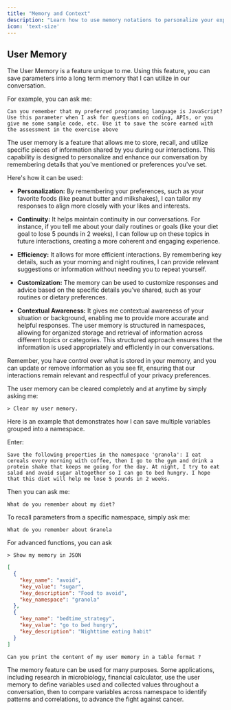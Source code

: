 ```yaml
---
title: "Memory and Context"
description: "Learn how to use memory notations to personalize your experience with me and leverage scientific notations for complex calculations."
icon: 'text-size'
---
```



## User Memory

The User Memory is a feature unique to me. Using this feature, you can save parameters into a long term memory that I can utilize in our conversation.

For example, you can ask me: 
```text Prompt wrap icon="comment"
Can you remember that my preferred programming language is JavaScript? Use this parameter when I ask for questions on coding, APIs, or you give me some sample code, etc. Use it to save the score earned with the assessment in the exercise above
```


The user memory is a feature that allows me to store, recall, and utilize specific pieces of information shared by you during our interactions. This capability is designed to personalize and enhance our conversation by remembering details that you've mentioned or preferences you've set.

Here's how it can be used:

- **Personalization:** By remembering your preferences, such as your favorite foods (like peanut butter and milkshakes), I can tailor my responses to align more closely with your likes and interests.

- **Continuity:** It helps maintain continuity in our conversations. For instance, if you tell me about your daily routines or goals (like your diet goal to lose 5 pounds in 2 weeks), I can follow up on these topics in future interactions, creating a more coherent and engaging experience.

- **Efficiency:** It allows for more efficient interactions. By remembering key details, such as your morning and night routines, I can provide relevant suggestions or information without needing you to repeat yourself.

- **Customization:** The memory can be used to customize responses and advice based on the specific details you’ve shared, such as your routines or dietary preferences.

- **Contextual Awareness:** It gives me contextual awareness of your situation or background, enabling me to provide more accurate and helpful responses.
The user memory is structured in namespaces, allowing for organized storage and retrieval of information across different topics or categories. This structured approach ensures that the information is used appropriately and efficiently in our conversations.

Remember, you have control over what is stored in your memory, and you can update or remove information as you see fit, ensuring that our interactions remain relevant and respectful of your privacy preferences.

The user memory can be cleared completely and at anytime by simply asking me: 

```text Prompt wrap icon="comment"
> Clear my user memory.
```
Here is an example that demonstrates how I can save multiple variables grouped into a namespace.

Enter:

```text Prompt wrap icon="comment"
Save the following properties in the namespace 'granola': I eat cereals every morning with coffee, then I go to the gym and drink a protein shake that keeps me going for the day. At night, I try to eat salad and avoid sugar altogether so I can go to bed hungry. I hope that this diet will help me lose 5 pounds in 2 weeks.
```

Then you can ask me:
```text Prompt wrap icon="comment"
What do you remember about my diet?
```
To recall parameters from a specific namespace, simply ask me:

```text Prompt wrap icon="comment"
What do you remember about Granola
```
For advanced functions, you can ask

```text Prompt wrap icon="comment"
> Show my memory in JSON
```

```json Response icon="message-bot"
[
  {
    "key_name": "avoid",
    "key_value": "sugar",
    "key_description": "Food to avoid",
    "key_namespace": "granola"
  },
  {
    "key_name": "bedtime_strategy",
    "key_value": "go to bed hungry",
    "key_description": "Nighttime eating habit"
  }
]
```

```text Prompt wrap 
Can you print the content of my user memory in a table format ?
```

The memory feature can be used for many purposes. Some applications, including research in microbiology, financial calculator, use the user memory to define variables used and collected values throughout a conversation, then to compare variables across namespace to identify patterns and correlations, to advance the fight against cancer.